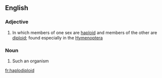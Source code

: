 ==English==

===Adjective===
{{en-adj|-}}

# {{context|biology|of a species|lang=en}} In which members of one sex are [[haploid]] and members of the other are [[diploid]]; found especially in the [[Hymenoptera]]

===Noun===
{{en-noun}}

# Such an organism

[[fr:haplodiploid]]